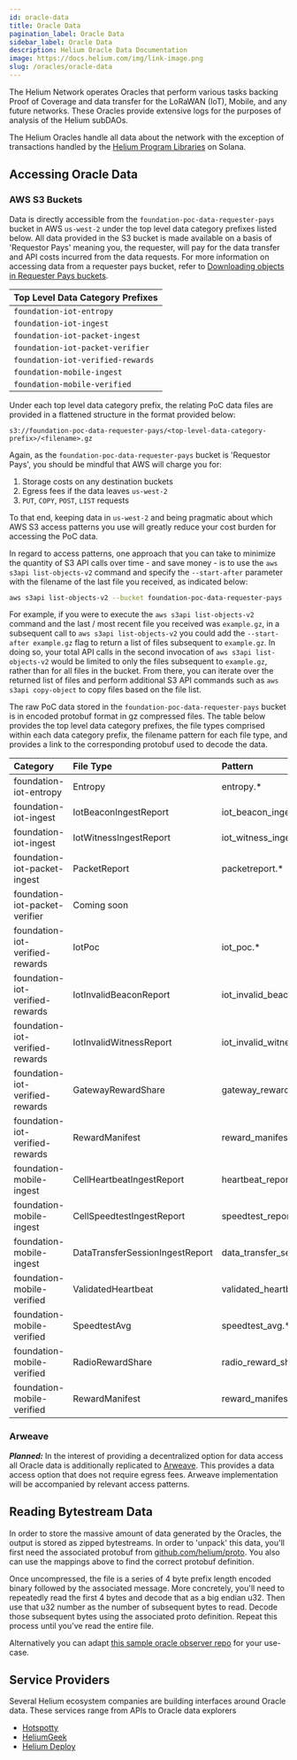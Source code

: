 ```yaml
---
id: oracle-data
title: Oracle Data
pagination_label: Oracle Data
sidebar_label: Oracle Data
description: Helium Oracle Data Documentation
image: https://docs.helium.com/img/link-image.png
slug: /oracles/oracle-data
---
```



The Helium Network operates Oracles that perform various tasks backing Proof of Coverage and data
transfer for the LoRaWAN (IoT), Mobile, and any future networks. These Oracles provide extensive
logs for the purposes of analysis of the Helium subDAOs.

The Helium Oracles handle all data about the network with the exception of transactions handled by
the [Helium Program Libraries](https://github.com/helium/helium-program-library) on Solana.

<!--TODO: break out all the data for each, What is the bucket, what data is in each  -->

## Accessing Oracle Data

### AWS S3 Buckets

Data is directly accessible from the `foundation-poc-data-requester-pays` bucket in AWS `us-west-2`
under the top level data category prefixes listed below. All data provided in the S3 bucket is made
available on a basis of 'Requestor Pays' meaning you, the requester, will pay for the data transfer
and API costs incurred from the data requests. For more information on accessing data from a
requester pays bucket, refer to
[Downloading objects in Requester Pays buckets](https://docs.aws.amazon.com/AmazonS3/latest/userguide/ObjectsinRequesterPaysBuckets.html).

| Top Level Data Category Prefixes  |
| --------------------------------- |
| `foundation-iot-entropy`          |
| `foundation-iot-ingest`           |
| `foundation-iot-packet-ingest`    |
| `foundation-iot-packet-verifier`  |
| `foundation-iot-verified-rewards` |
| `foundation-mobile-ingest`        |
| `foundation-mobile-verified`      |

Under each top level data category prefix, the relating PoC data files are provided in a flattened
structure in the format provided below:

`s3://foundation-poc-data-requester-pays/<top-level-data-category-prefix>/<filename>.gz`

Again, as the `foundation-poc-data-requester-pays` bucket is 'Requestor Pays', you should be mindful
that AWS will charge you for:

1. Storage costs on any destination buckets
2. Egress fees if the data leaves `us-west-2`
3. `PUT`, `COPY`, `POST`, `LIST` requests

To that end, keeping data in `us-west-2` and being pragmatic about which AWS S3 access patterns you
use will greatly reduce your cost burden for accessing the PoC data.

In regard to access patterns, one approach that you can take to minimize the quantity of S3 API
calls over time - and save money - is to use the `aws s3api list-objects-v2` command and specify the
`--start-after` parameter with the filename of the last file you received, as indicated below:

```bash
aws s3api list-objects-v2 --bucket foundation-poc-data-requester-pays --prefix <top-level-data-category-prefix> --start-after <filename> --request-payer requester
```

For example, if you were to execute the `aws s3api list-objects-v2` command and the last / most
recent file you received was `example.gz`, in a subsequent call to `aws s3api list-objects-v2` you
could add the `--start-after example.gz` flag to return a list of files subsequent to `example.gz`.
In doing so, your total API calls in the second invocation of `aws s3api list-objects-v2` would be
limited to only the files subsequent to `example.gz`, rather than for all files in the bucket. From
there, you can iterate over the returned list of files and perform additional S3 API commands such
as `aws s3api copy-object` to copy files based on the file list.

The raw PoC data stored in the `foundation-poc-data-requester-pays` bucket is in encoded protobuf
format in gz compressed files. The table below provides the top level data category prefixes, the
file types comprised within each data category prefix, the filename pattern for each file type, and
provides a link to the corresponding protobuf used to decode the data.

| Category                        | File Type                       | Pattern                                | Protobuf                                                                                                                  |
| :------------------------------ | :------------------------------ | :------------------------------------- | :------------------------------------------------------------------------------------------------------------------------ |
| foundation-iot-entropy          | Entropy                         | entropy.\*                             | [Proto](https://github.com/helium/proto/blob/149997d2a74e08679e56c2c892d7e46f2d0d1c46/src/entropy.proto#L5)               |
| foundation-iot-ingest           | IotBeaconIngestReport           | iot_beacon_ingest_report.\*            | [Proto](https://github.com/helium/proto/blob/149997d2a74e08679e56c2c892d7e46f2d0d1c46/src/service/poc_lora.proto#L83)     |
| foundation-iot-ingest           | IotWitnessIngestReport          | iot_witness_ingest_report.\*           | [Proto](https://github.com/helium/proto/blob/149997d2a74e08679e56c2c892d7e46f2d0d1c46/src/service/poc_lora.proto#L90)     |
| foundation-iot-packet-ingest    | PacketReport                    | packetreport.\*                        | [Proto](https://github.com/helium/proto/blob/149997d2a74e08679e56c2c892d7e46f2d0d1c46/src/service/packet_router.proto#L8) |
| foundation-iot-packet-verifier  | Coming soon                     |
| foundation-iot-verified-rewards | IotPoc                          | iot_poc.\*                             | [Proto](https://github.com/helium/proto/blob/149997d2a74e08679e56c2c892d7e46f2d0d1c46/src/service/poc_lora.proto#L162)    |
| foundation-iot-verified-rewards | IotInvalidBeaconReport          | iot_invalid_beacon.\*                  | [Proto](https://github.com/helium/proto/blob/149997d2a74e08679e56c2c892d7e46f2d0d1c46/src/service/poc_lora.proto#L125)    |
| foundation-iot-verified-rewards | IotInvalidWitnessReport         | iot_invalid_witness.\*                 | [Proto](https://github.com/helium/proto/blob/149997d2a74e08679e56c2c892d7e46f2d0d1c46/src/service/poc_lora.proto#L133)    |
| foundation-iot-verified-rewards | GatewayRewardShare              | gateway_reward_share.\*                | [Proto](https://github.com/helium/proto/blob/149997d2a74e08679e56c2c892d7e46f2d0d1c46/src/service/poc_lora.proto#L171)    |
| foundation-iot-verified-rewards | RewardManifest                  | reward_manifest.\*                     | [Proto](https://github.com/helium/proto/blob/149997d2a74e08679e56c2c892d7e46f2d0d1c46/src/reward_manifest.proto#L5)       |
| foundation-mobile-ingest        | CellHeartbeatIngestReport       | heartbeat_report.\*                    | [Proto](https://github.com/helium/proto/blob/149997d2a74e08679e56c2c892d7e46f2d0d1c46/src/service/poc_mobile.proto#L50)   |
| foundation-mobile-ingest        | CellSpeedtestIngestReport       | speedtest_report.\*                    | [Proto](https://github.com/helium/proto/blob/149997d2a74e08679e56c2c892d7e46f2d0d1c46/src/service/poc_mobile.proto#L25)   |
| foundation-mobile-ingest        | DataTransferSessionIngestReport | data_transfer_session_ingest_report.\* | [Proto](https://github.com/helium/proto/blob/149997d2a74e08679e56c2c892d7e46f2d0d1c46/src/service/poc_mobile.proto#L177)  |
| foundation-mobile-verified      | ValidatedHeartbeat              | validated_heartbeat.\*                 | [Proto](https://github.com/helium/proto/blob/149997d2a74e08679e56c2c892d7e46f2d0d1c46/src/service/poc_mobile.proto#L80)   |
| foundation-mobile-verified      | SpeedtestAvg                    | speedtest_avg.\*                       | [Proto](https://github.com/helium/proto/blob/149997d2a74e08679e56c2c892d7e46f2d0d1c46/src/service/poc_mobile.proto#L97)   |
| foundation-mobile-verified      | RadioRewardShare                | radio_reward_share.\*                  | [Proto](https://github.com/helium/proto/blob/149997d2a74e08679e56c2c892d7e46f2d0d1c46/src/service/poc_mobile.proto#L118)  |
| foundation-mobile-verified      | RewardManifest                  | reward_manifest.\*                     | [Proto](https://github.com/helium/proto/blob/149997d2a74e08679e56c2c892d7e46f2d0d1c46/src/reward_manifest.proto#L5)       |

### Arweave

_**Planned:**_ In the interest of providing a decentralized option for data access all Oracle data
is additionally replicated to [Arweave](https://www.arweave.org). This provides a data access option
that does not require egress fees. Arweave implementation will be accompanied by relevant access
patterns.

## Reading Bytestream Data

In order to store the massive amount of data generated by the Oracles, the output is stored as
zipped bytestreams. In order to 'unpack' this data, you'll first need the associated protobuf from
[github.com/helium/proto](https://github.com/helium/proto). You also can use the mappings above to
find the correct protobuf definition.

Once uncompressed, the file is a series of 4 byte prefix length encoded binary followed by the
associated message. More concretely, you'll need to repeatedly read the first 4 bytes and decode
that as a big endian u32. Then use that u32 number as the number of subsequent bytes to read. Decode those
subsequent bytes using the associated proto definition. Repeat this process until you've read the
entire file.

Alternatively you can adapt
[this sample oracle observer repo](https://github.com/dewi-alliance/oracle-observer-sample) for your
use-case.

<!--TODO: list the specific protos used for each file type  -->

## Service Providers

Several Helium ecosystem companies are building interfaces around Oracle data. These services range
from APIs to Oracle data explorers

- [Hotspotty](https://hotspotty.net/api/)
- [HeliumGeek](https://heliumgeek.com/b/helium-offchain-api.html)
- [Helium Deploy](https://www.heliumdeploy.io)
